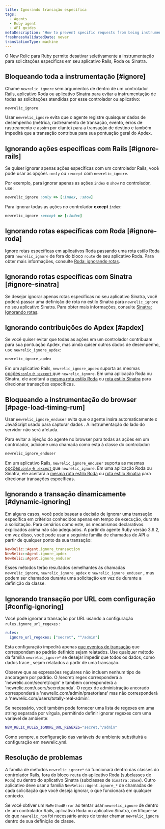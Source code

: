 ```yaml
---
title: Ignorando transação específica
tags:
  - Agents
  - Ruby agent
  - API guides
metaDescription: 'How to prevent specific requests from being instrumented entirely in New Relic, or prevent them from being factored into your Apdex score.'
freshnessValidatedDate: never
translationType: machine
---
```


O New Relic para <DNT>Ruby</DNT> permite desativar seletivamente a instrumentação para solicitações específicas em seu aplicativo Rails, Roda ou Sinatra.

## Bloqueando toda a instrumentação [#ignore]

Chame `newrelic_ignore` sem argumentos de dentro de um controlador Rails, aplicativo Roda ou aplicativo Sinatra para evitar a instrumentação de todas as solicitações atendidas por esse controlador ou aplicativo:

```rb
newrelic_ignore
```

Usar `newrelic_ignore` evita que o agente registre quaisquer dados de desempenho (métrica, rastreamento de transação, evento, erros de rastreamento e assim por diante) para a transação de destino e também impedirá que a transação contribua para sua pontuação geral do Apdex.

## Ignorando ações específicas com Rails [#ignore-rails]

Se quiser ignorar apenas ações específicas com um controlador Rails, você pode usar as opções `:only` ou `:except` com `newrelic_ignore`.

Por exemplo, para ignorar apenas as ações `index` e `show` no controlador, use:

```rb
newrelic_ignore :only => [:index, :show]
```

Para ignorar todas as ações no controlador <DNT>**except**</DNT> `index`:

```rb
newrelic_ignore :except => [:index]
```

## Ignorando rotas específicas com Roda [#ignore-roda]

Ignore rotas específicas em aplicativos Roda passando uma rota estilo Roda para `newrelic_ignore` de fora do bloco `route` de seu aplicativo Roda. Para obter mais informações, consulte [Roda: ignorando rotas](/docs/agents/ruby-agent/frameworks/roda-support#ignoring-routes).

## Ignorando rotas específicas com Sinatra [#ignore-sinatra]

Se desejar ignorar apenas rotas específicas no seu aplicativo Sinatra, você poderá passar uma definição de rota no estilo Sinatra para `newrelic_ignore` no seu aplicativo Sinatra. Para obter mais informações, consulte [Sinatra: Ignorando rotas](/docs/agents/ruby-agent/frameworks/sinatra-support#ignoring-routes).

## Ignorando contribuições do Apdex [#apdex]

Se você quiser evitar que todas as ações em um controlador contribuam para sua pontuação Apdex, mas ainda quiser outros dados de desempenho, use `newrelic_ignore_apdex`:

```rb
newrelic_ignore_apdex
```

Em um aplicativo Rails, `newrelic_ignore_apdex` suporta as mesmas [opções`:only` e `:except` ](#ignore-rails)que `newrelic_ignore`. Em uma aplicação Roda ou Sinatra, ele aceitará a [mesma rota estilo Roda](#ignore-roda) ou [rota estilo Sinatra](#ignore-sinatra) para direcionar transações específicas.

## Bloqueando a instrumentação do browser [#page-load-timing-rum]

Usar `newrelic_ignore_enduser` evita que o agente insira automaticamente o JavaScript usado para capturar dados [<InlinePopover type="browser" />](/docs/agents/ruby-agent/features/page-load-timing-ruby). A instrumentação do lado do servidor não será afetada.

Para evitar a injeção do agente no browser para todas as ações em um controlador, adicione uma chamada como esta à classe do controlador:

```rb
newrelic_ignore_enduser
```

Em um aplicativo Rails, `newrelic_ignore_enduser` suporta as mesmas [opções`:only` e `:except` ](#ignore-rails)que `newrelic_ignore`. Em uma aplicação Roda ou Sinatra, ele aceitará a [mesma rota estilo Roda](#ignore-roda) ou [rota estilo Sinatra](#ignore-sinatra) para direcionar transações específicas.

## Ignorando a transação dinamicamente [#dynamic-ignoring]

Em alguns casos, você pode basear a decisão de ignorar uma transação específica em critérios conhecidos apenas em tempo de execução, durante a solicitação. Para cenários como este, os mecanismos declarativos explicados acima não são adequados. A partir do agente Ruby versão 3.9.2, em vez disso, você pode usar a seguinte família de chamadas de API a partir de qualquer ponto da sua transação:

```rb
NewRelic::Agent.ignore_transaction
NewRelic::Agent.ignore_apdex
NewRelic::Agent.ignore_enduser
```

Esses métodos terão resultados semelhantes às chamadas `newrelic_ignore`, `newrelic_ignore_apdex` e `newrelic_ignore_enduser` , mas podem ser chamados durante uma solicitação em vez de durante a definição da classe.

## Ignorando transação por URL com configuração [#config-ignoring]

Você pode ignorar a transação por URL usando a configuração `rules.ignore_url_regexes` :

```yml
rules:
  ignore_url_regexes: ["secret", "^/admin"]
```

Esta configuração impedirá apenas [que eventos de transação](/docs/telemetry-data-platform/understand-data/event-data/events-reported-apm/) que correspondam ao padrão definido sejam relatados. Use qualquer método da família `newrelic_ignore*` se desejar impedir que todos os dados, como dados trace , sejam relatados a partir de uma transação.

Observe que as expressões regulares não incluem nenhum tipo de ancoragem por padrão. O /secret/ regex corresponderá a &apos;newrelic.com/secret/login&apos; e também corresponderá a &apos;newrelic.com/users/secretpanda&apos;. O regex de administração ancorado corresponderá a &apos;newrelic.com/admin/praetorians&apos; mas não corresponderá a &apos;newrelic.com/users/totally-real-admin&apos;.

Se necessário, você também pode fornecer uma lista de regexes em uma string separada por vírgula, permitindo definir ignorar regexes com uma variável de ambiente:

```sh
NEW_RELIC_RULES_IGNORE_URL_REGEXES="secret,^/admin"
```

Como sempre, a configuração das variáveis de ambiente substituirá a configuração em newrelic.yml.

## Resolução de problemas

A família de métodos `newrelic_ignore*` só funcionará dentro das classes do controlador Rails, fora do bloco `route` do aplicativo Roda (subclasses de `Roda`) ou dentro do aplicativo Sinatra (subclasses de `Sinatra::Base`). Outro aplicativo deve usar a família `NewRelic::Agent.ignore_*` de chamadas de cada solicitação que você deseja ignorar, o que funcionará em qualquer contexto.

Se você obtiver um `NoMethodError` ao tentar usar `newrelic_ignore` de dentro de um controlador Rails, aplicativo Roda ou aplicativo Sinatra, certifique-se de que `newrelic_rpm` foi necessário antes de tentar chamar `newrelic_ignore` dentro de sua definição de classe.